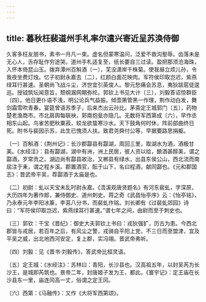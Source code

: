 ```yaml
---
---
---
```

title: 暮秋枉裴道州手札率尔遣兴寄近呈苏涣侍御
---




久客多枉友朋书，素书一月凡一束。虚名但蒙寒温问，泛爱不救沟壑辱。齿落未是无心人，舌存耻作穷途哭。道州手札适复至，纸长要自三过读。盈把那须沧海珠，入怀本倚昆山玉。拨弃潭州百斛酒〔一〕，芜没潇岸千株菊。使我昼立烦儿孙，令我夜坐费灯烛。忆子初尉永嘉去〔二〕，红颜白面花映肉。军符侯印取岂迟，紫燕绿耳行甚速。圣朝尚飞战斗尘，济世宜引英俊人。黎元愁痛会苏息，夷狄跋扈徒逡巡。授钺筑坛闻意旨，颓纲漏网期弥纶。郭钦上书见大计〔三〕，刘毅答诏惊群臣〔四〕。他日更仆语不浅，明公论兵气益振。倾壶箫管黑一作理，荆作动白发，舞剑霜雪吹青春。宴筵曾语苏季子，后来杰出云孙比。茅斋定王城郭门〔五〕，药物楚老渔商市。市北肩舆每联袂，郭南抱瓮亦隐几。无数将军西第成〔六〕，早作丞相东山起。鸟雀苦肥秋粟菽，蛟龙欲蛰寒沙水。天下鼓角何时休，阵前部曲终日死。附书与裴因示苏，此生已愧须人扶。致君尧舜付公等，早据要路思捐躯。

〔一〕百斛酒：《荆州记》：长沙郡酃县有酃湖，周回三里，取湖水为酒，酒极甘美。《水经注》：县有酃湖，湖中有洲，洲上民居，彼人资以给，酿酒甚醇美，谓之酃酒，岁常贡之。湖边尚有酃县故治，又郴县有绿水，出县东侯公山，西北流而南屈注于耒，谓之程乡溪。郡置酒官，酝于山下，名曰程酒，献同酃也。《元和郡国志》：晋武帝平吴，荐酃酒于太庙是也。

〔二〕初尉：虬以天宝未乱时尉永嘉。《浯溪观唐贤题名》有河东裴虬，字深原，大历四年为著作郎，兼侍御史、道州刺史。蒋之奇《武昌怡亭序》云：《怡亭铭》，乃永泰元年李阳冰篆，李莒八分书，而裴虬作铭。刘长卿有《过裴虬郊园》诗曰：“军符侯印取岂迟，紫燕绿耳行甚速。”谓七年之间，由尉而至于刺史也。

〔三〕郭钦：干宝《晋纪》：御史大夫郭钦上书曰：戎狄强犷，历古为患。今西北郡皆与戎居，若百年之后，有风尘之警，戎骑自平阳上党，不三日而至盟津，宜及平吴之威，出北地西河安定，复上郡，实冯翊。晋武帝弗听。

〔四〕刘毅：见《晋书·刘毅传》，答武帝比桓灵语。

〔五〕定王城：《水经注》：苏林曰：青阳，长沙县也。汉高祖五年，以封吴芮为长沙王，是城即芮筑也。景帝二年，封唐姬子发为王，都此。《寰宇记》：定王庙在长沙县东一里，庙连冈高一丈，俗谓之定王冈。

〔六〕西第：《马融传》：又作《大将军西第颂》。